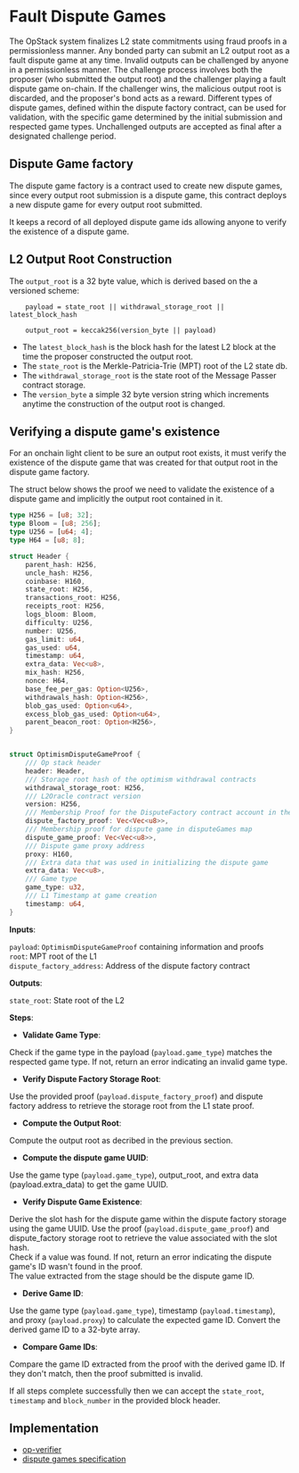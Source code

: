 # Fault Dispute Games

The OpStack system finalizes L2 state commitments using fraud proofs in a permissionless manner. Any bonded party can submit an L2 output root as a fault dispute game at any time. 
Invalid outputs can be challenged by anyone in a permissionless manner. The challenge process involves both the proposer (who submitted the output root) and the challenger playing a fault dispute game on-chain. 
If the challenger wins, the malicious output root is discarded, and the proposer's bond acts as a reward. 
Different types of dispute games, defined within the dispute factory contract, can be used for validation, with the specific game determined by the initial submission and respected game types. 
Unchallenged outputs are accepted as final after a designated challenge period.

## Dispute Game factory

The dispute game factory is a contract used to create new dispute games, since every output root submission is a dispute game, this contract deploys a new dispute game for every output root submitted.

It keeps a record of all deployed dispute game ids allowing anyone to verify the existence of a dispute game.


## L2 Output Root Construction
The `output_root` is a 32 byte value, which is derived based on the a versioned scheme:

```
    payload = state_root || withdrawal_storage_root || latest_block_hash

    output_root = keccak256(version_byte || payload)
```

* The `latest_block_hash` is the block hash for the latest L2 block at the time the proposer constructed the output root.
* The `state_root` is the Merkle-Patricia-Trie (MPT) root of the L2 state db.
* The `withdrawal_storage_root` is the state root of the Message Passer contract storage.
* The `version_byte`  a simple 32 byte version string which increments anytime the construction of the output root is changed.


## Verifying a dispute game's existence

For an onchain light client to be sure an output root exists, it must verify the existence of the dispute game that was created for that output root in the dispute game factory.

The struct below shows the proof we need to validate the existence of a dispute game and implicitly the output root contained in it.

```rust
type H256 = [u8; 32];
type Bloom = [u8; 256];
type U256 = [u64; 4];
type H64 = [u8; 8];

struct Header {
	parent_hash: H256,
	uncle_hash: H256,
	coinbase: H160,
	state_root: H256,
	transactions_root: H256,
	receipts_root: H256,
	logs_bloom: Bloom,
	difficulty: U256,
	number: U256,
	gas_limit: u64,
	gas_used: u64,
	timestamp: u64,
	extra_data: Vec<u8>,
	mix_hash: H256,
	nonce: H64,
	base_fee_per_gas: Option<U256>,
	withdrawals_hash: Option<H256>,
	blob_gas_used: Option<u64>,
	excess_blob_gas_used: Option<u64>,
	parent_beacon_root: Option<H256>,
}


struct OptimismDisputeGameProof {
	/// Op stack header
	header: Header,
	/// Storage root hash of the optimism withdrawal contracts
	withdrawal_storage_root: H256,
	/// L2Oracle contract version
	version: H256,
	/// Membership Proof for the DisputeFactory contract account in the ethereum world trie
	dispute_factory_proof: Vec<Vec<u8>>,
	/// Membership proof for dispute game in disputeGames map
	dispute_game_proof: Vec<Vec<u8>>,
	/// Dispute game proxy address
	proxy: H160,
	/// Extra data that was used in initializing the dispute game
	extra_data: Vec<u8>,
	/// Game type
	game_type: u32,
	/// L1 Timestamp at game creation
	timestamp: u64,
}
```


**Inputs**:

`payload`: `OptimismDisputeGameProof` containing information and proofs  
`root`: MPT root of the L1  
`dispute_factory_address`: Address of the dispute factory contract  

**Outputs**:

`state_root`: State root of the L2  

**Steps**:  

*   **Validate Game Type**:

Check if the game type in the payload (`payload.game_type`) matches the respected game type. If not, return an error indicating an invalid game type.

*   **Verify Dispute Factory Storage Root**:

Use the provided proof (`payload.dispute_factory_proof`) and dispute factory address to retrieve the storage root from the L1 state proof.

*   **Compute the Output Root**:

Compute the output root as decribed in the previous section.  

*   **Compute the dispute game UUID**:

Use the game type (`payload.game_type`), output_root, and extra data (payload.extra_data) to get the game UUID.  

*   **Verify Dispute Game Existence**:  

Derive the slot hash for the dispute game within the dispute factory storage using the game UUID.
Use the proof (`payload.dispute_game_proof`) and dispute_factory storage root to retrieve the value associated with the slot hash.  
Check if a value was found. If not, return an error indicating the dispute game's ID wasn't found in the proof.  
The value extracted from the stage should be the dispute game ID.  

*   **Derive Game ID**:  

Use the game type (`payload.game_type`), timestamp (`payload.timestamp`), and proxy (`payload.proxy`) to calculate the expected game ID.
Convert the derived game ID to a 32-byte array.

*   **Compare Game IDs**:  

Compare the game ID extracted from the proof with the derived game ID. If they don't match, then the proof submitted is invalid.

If all steps complete successfully then we can accept the `state_root`, `timestamp` and `block_number` in the provided block header.


## Implementation

- [op-verifier](https://github.com/polytope-labs/hyperbridge/blob/main/modules/ismp/clients/optimism/src/lib.rs)
- [dispute games specification](https://specs.optimism.io/protocol/proposals.html)